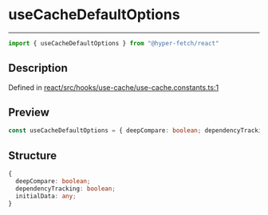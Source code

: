 

# useCacheDefaultOptions

<div class="api-docs__separator" data-reactroot="">

---

</div><div class="api-docs__import" data-reactroot="">

```ts
import { useCacheDefaultOptions } from "@hyper-fetch/react"
```

</div><div class="api-docs__section">

## Description

</div><div class="api-docs__description"><span class="api-docs__do-not-parse">



</span></div><p class="api-docs__definition">

Defined in [react/src/hooks/use-cache/use-cache.constants.ts:1](https://github.com/BetterTyped/hyper-fetch/blob/c44d728f/packages/react/src/hooks/use-cache/use-cache.constants.ts#L1)

</p><div class="api-docs__section">

## Preview

</div><div class="api-docs__preview var">

```ts
const useCacheDefaultOptions = { deepCompare: boolean; dependencyTracking: boolean; initialData: any }
```

</div><div class="api-docs__section">

## Structure

</div><div class="api-docs__returns">

```ts
{
  deepCompare: boolean;
  dependencyTracking: boolean;
  initialData: any;
}
```

</div>